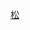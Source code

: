 {{Routemap
|title=松江有轨电车
|title-bg=
|collapsible=yes
|inline=<includeonly>yes</includeonly>
|map=
线路图经过变形处理~~! !~~不反应真实地理情况
~~
uhCONTg~~ ~~ ~~ ~~{{rmri|u}}[[上海地铁9号线|<font color={{上海地铁颜色|9}}>█</font color>地铁9号线]]
龙马路~~! !uSTR+l\uBHF(L)q!~HUBaq\uBHF(R)q!~HUBeq\uhKRZ\uABZq+lr\uBHFq\uSTR+r~~ ~~广富林路谷阳北路
广富林路 (东华大学)~~ ~~! !uBHF\\\uhBHF!~HUBaq\uBHF!~HUBeq\\uSTR~~ ~~松江大学城
梅家浜路~~! !uBHF\\\uhSTR!~MFADEf\uKDSTe\\uSTR~~ ~~大学城停车场
文汇路~~! !uBHF\\\\\\uBHF~~ ~~光星路
人民北路新松江路~~! !\uBHF\\\\\uexSTR+l\uexABZqlr!~uSTR\uexCONTfq~~ ~~ ~~ ~~[[松江有轨电车4号线|<font color=#{{rcr|松江有轨电车|4}}>█</font color>4号线]]{{rmri|r}}
新松江路西林北路~~! !uBHF(L)!~HUBa\\\\\uexSTR!~MFADEf\uBHF(L)!~HUBa~~ ~~茸宁路
uBHF(R)!~HUBe\\\\\\uBHF(R)!~HUBe
江学路~~! !uBHF(L)!~HUBa\\\\\\uBHF~~ ~~茸惠路
uBHF(R)!~HUBe\\\\\\uBHF(L)!~HUBa~~ ~~中辰路
龙源路~~! !uBHF(L)!~HUBa\\\\\\uBHF(R)!~HUBe
uBHF(R)!~HUBe\\\\\\uBHF(L)!~HUBa~~ ~~徐塘路
泰晤士小镇北~~! !uBHF(L)!~HUBa\\\\\\uBHF(R)!~HUBe
{{rmri|u}}[[松江有轨电车5号线|<font color=#{{rcr|松江有轨电车|5}}>█</font color>5号线]]~~ ~~ ~~! !uexCONT2\uexSTR3!~uSTR!~HUB\\\\\\uBHF(L)!~HUBa\~~ ~~明南路
{{rmri|d}}[[松江有轨电车2号线|<font color=#{{rcr|松江有轨电车|2}}>█</font color>2号线]]~~ ~~ ~~! !uexCONT1\uexSTR+4!~uSTR!~HUB\\\\\\uBHF(R)!~HUBe\
uBHF(R)!~HUBe\\\\\\uBHF~~ ~~江田东路
泰晤士小镇西~~! !uBHF(L)!~HUBa\\\\\\uBHF(L)!~HUBa~~ ~~锦昔路
\\uBHF(R)!~HUBe\\\\\\uABZl+l!~uSTR!~HUBtl\uBHF(R)q!~HUBeq\uSTR+r
文诚路~~! !\\uBHF(L)!~HUBa\\\\\\uBHF(R)!~HUBe\\uSTR
\\uBHF(R)!~HUBe\\\\\\uBHF(L)!~HUBa\\uSTR~~ ~~联阳路
思贤路~~! !\\uBHF(L)!~HUBa\\\\\\uBHF(R)!~HUBe\\uSTR
\\uBHF(R)!~HUBe\\\\\\uBHF(L)!~HUBa\\uSTR~~ ~~东兴路
三新北路~~! !\\uBHF(L)!~HUBa\\\\\\uBHF(R)!~HUBe\\uSTR
uSTR+l\uBHF(L)q!~HUBaq\uSTR!~uSTRr!~uSTR+r!~HUBtr\\\\\\uBHF(L)!~HUBa\\uSTR~~ ~~宝胜路
uSTR\\uBHF(R)!~HUBe\\\\\\uBHF(R)!~HUBe\\uSTR
仓汇路~~! !uSTR\\uBHF(L)!~HUBa\\\\\\uBHF\\uSTR~~ ~~松卫公路
uSTR\\uBHF(R)!~HUBe\\\\\uexSTR!~MFADEg\uBHF(L)!~HUBa\\uSTR~~ ~~松东路
玉树路~~! !uSTR\\uBHF\\\\\uexSTRl\uexSTRq!~uexSTR+r!~uexSTRl!~uSTR!~HUB\uexCONTfq\uSTR~~ ~~ ~~ ~~[[松江有轨电车4号线|<font color=#{{rcr|松江有轨电车|4}}>█</font color>4号线]]{{rmri|r}}
荣乐路西林北路~~! !uSTR\\uBHF\\\\\\uBHF(R)!~HUBe\\uSTR
人民北路~~! !uSTR\\uBHF\\\\\\uBHF(L)!~HUBa\\uSTR~~ ~~方塔北路
仓华路~~! !uBHF(L)!~HUBa\\uSTR\\\\\\uBHF(R)!~HUBe\\uSTR
uBHF(R)!~HUBe\\uSTR\\\utSTR!~MFADEg\\\uBHF\\uSTR~~ ~~荣乐路通波塘
松江体育中心~~! !uENDExe\\uSTRl\uSTRq\uBHFq!~HUB2\utSTR!~uSTRq!~HUBc3\uSTRq\uBHFq\uSTRr\\uSTR~~ ~~谷阳北路
辰塔路~~! !uexBHF\\\\HUBc1\utBHF!~HUB4\\\\\uSTR
辰塔路车辆段~~! !uexKDSTe\\\\\utCONTf\\\\\uSTR~~ ~~ ~~ ~~{{rmri|d}}[[上海地铁9号线|<font color={{上海地铁颜色|9}}>█</font color>地铁9号线]]
\\\\\\\\\\uBHF(L)!~HUBa~~ ~~曹农路
\\\\\\\\\\uBHF(R)!~HUBe
\\\\\\\\\\uBHF(L)!~HUBa~~ ~~新庙三路
\\\\\\\\\\uBHF(R)!~HUBe
\\\\\\\\\\uBHF(L)!~HUBa~~ ~~漕河路
\\\\\\\\\\uBHF(R)!~HUBe
\\\\\\\\\\uBHF~~ ~~新车公路
\\\\\\\\\\uBHF~~ ~~新镇街
\\\\\\\\\\uBHF(L)!~HUBa~~ ~~新站路
\\\\\\\\\\uBHF(R)!~HUBe
\\\\\\\\\\uKDSTaq\uSTR!~uSTR+r\~~ ~~新桥停车场
\\\\\\\\\\uKBHFe!~HUBa~~ ~~新桥火车站
\\\\\\\\\\CONTgq\BHFq!~HUBe\CONTfq~~ ~~ ~~ ~~{{rmri|l}}金山铁路{{rmri|r}}

|bottom={{navbar|松江有轨电车RDT}}
}}
<noinclude>
{{rdt intro|[[松江有轨电车]]}}
[[Category:上海轨道交通RDT|松]]
</noinclude>